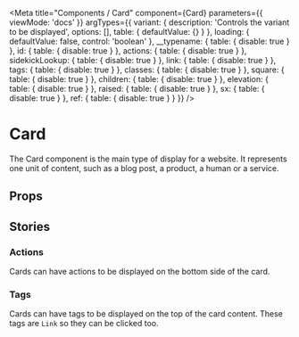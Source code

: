 <!-- Card.stories.mdx -->



<Meta
  title="Components / Card"
  component={Card}
  parameters={{
    viewMode: 'docs'
  }}
  argTypes={{
    variant: {
      description: 'Controls the variant to be displayed',
      options: [],
      table: {
        defaultValue: {}
      }
    },
    loading: {
      defaultValue: false,
      control: 'boolean'
    },
    __typename: { table: { disable: true } },
    id: { table: { disable: true } },
    actions: { table: { disable: true } },
    sidekickLookup: { table: { disable: true } },
    link: { table: { disable: true } },
    tags: { table: { disable: true } },
    classes: { table: { disable: true } },
    square: { table: { disable: true } },
    children: { table: { disable: true } },
    elevation: { table: { disable: true } },
    raised: { table: { disable: true } },
    sx: { table: { disable: true } },
    ref: { table: { disable: true } }
  }}
/>


# Card

The Card component is the main type of display for a website.
It represents one unit of content, such as a blog post, a product, a human or a service.

<Canvas>
  <Story name="base" args={{ ...cardMock(), actions: undefined }} />
</Canvas>

## Props

<ArgsTable story="base" />

## Stories

### Actions

Cards can have actions to be displayed on the bottom side of the card.

<Canvas>
  <Story name="with-actions" args={cardMock()} />
</Canvas>

### Tags

Cards can have tags to be displayed on the top of the card content.
These tags are `Link` so they can be clicked too.

<Canvas>
  <Story
    name="with-tags"
    args={{
      ...cardWithTags(),
      actions: null
    }}
  />
</Canvas>
